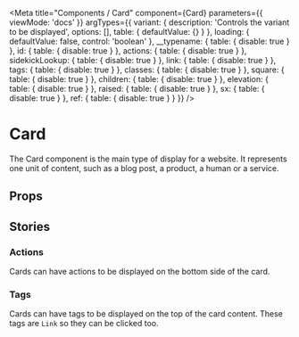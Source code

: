 <!-- Card.stories.mdx -->



<Meta
  title="Components / Card"
  component={Card}
  parameters={{
    viewMode: 'docs'
  }}
  argTypes={{
    variant: {
      description: 'Controls the variant to be displayed',
      options: [],
      table: {
        defaultValue: {}
      }
    },
    loading: {
      defaultValue: false,
      control: 'boolean'
    },
    __typename: { table: { disable: true } },
    id: { table: { disable: true } },
    actions: { table: { disable: true } },
    sidekickLookup: { table: { disable: true } },
    link: { table: { disable: true } },
    tags: { table: { disable: true } },
    classes: { table: { disable: true } },
    square: { table: { disable: true } },
    children: { table: { disable: true } },
    elevation: { table: { disable: true } },
    raised: { table: { disable: true } },
    sx: { table: { disable: true } },
    ref: { table: { disable: true } }
  }}
/>


# Card

The Card component is the main type of display for a website.
It represents one unit of content, such as a blog post, a product, a human or a service.

<Canvas>
  <Story name="base" args={{ ...cardMock(), actions: undefined }} />
</Canvas>

## Props

<ArgsTable story="base" />

## Stories

### Actions

Cards can have actions to be displayed on the bottom side of the card.

<Canvas>
  <Story name="with-actions" args={cardMock()} />
</Canvas>

### Tags

Cards can have tags to be displayed on the top of the card content.
These tags are `Link` so they can be clicked too.

<Canvas>
  <Story
    name="with-tags"
    args={{
      ...cardWithTags(),
      actions: null
    }}
  />
</Canvas>
